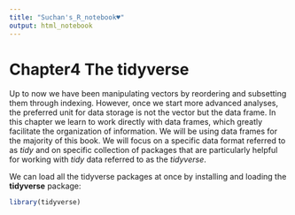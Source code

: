 ```yaml
---
title: "Suchan's_R_notebook♥"
output: html_notebook
---
```


# **Chapter4 The tidyverse**

Up to now we have been manipulating vectors by reordering and subsetting them through indexing. However, once we start more advanced analyses, the preferred unit for data storage is not the vector but the data frame. In this chapter we learn to work directly with data frames, which greatly facilitate the organization of information. We will be using data frames for the majority of this book. We will focus on a specific data format referred to as *tidy* and on specific collection of packages that are particularly helpful for working with *tidy* data referred to as the *tidyverse*.


We can load all the tidyverse packages at once by installing and loading the **tidyverse** package:
```r
library(tidyverse)
```










